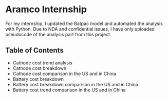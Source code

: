 # Aramco Internship
For my internship, I updated the Batpac model and automated the analysis with Python. Due to NDA and confidential issues, I have only uploaded pseudocode of the analysis part from this project. 


## Table of Contents
- Cathode cost trend analysis
- Cathode cost breakdown
- Cathode cost comparison in the US and in China 
- Battery cost breakdown
- Battery cost breakdown comparison in the US and in China 
- Battery cost trend comparison in the US and in China 
